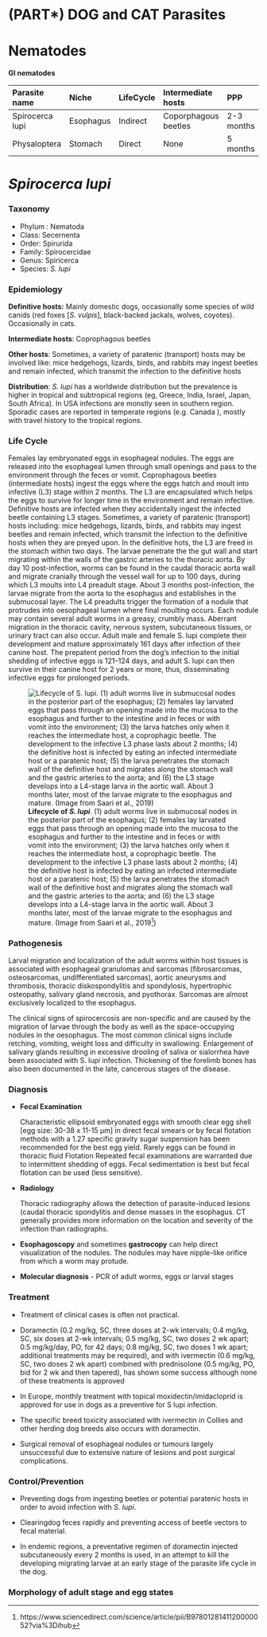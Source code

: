 # (PART\*) DOG and CAT Parasites {-}

# Nematodes {-}

**GI nematodes**

Parasite name         Niche            LifeCycle     Intermediate hosts       PPP
----------------      -------------    ----------    ---------------------    --------------
Spirocerca lupi       Esophagus        Indirect      Coporphagous beetles     2-3 months
Physaloptera          Stomach          Direct        None                     5 months




# *Spirocerca lupi*


### Taxonomy {-}

* Phylum : Nematoda
* Class: Secernenta
* Order: Spirurida
* Family: Spirocercidae
* Genus: Spiricerca
* Species: _S. lupi_


### Epidemiology {-}

**Definitive hosts:** Mainly domestic dogs, occasionally some species of wild canids (red foxes [_S. vulpis_], black-backed jackals, wolves, coyotes). Occasionally in cats.

**Intermediate hosts**: Coprophagous beetles

**Other hosts**: Sometimes, a variety of paratenic (transport) hosts may be involved like: mice hedgehogs, lizards, birds, and rabbits may ingest beetles and remain infected, which transmit the infection to the definitive hosts

**Distribution**: _S. lupi_ has a worldwide distribution but the prevalence is higher in  tropical and subtropical regions (eg, Greece, India, Israel, Japan, South Africa). In USA infections are monstly seen in southern region. Sporadic cases are reported in temperate regions (e.g. Canada ), mostly with travel history to the tropical regions.


### Life Cycle {-}

Females lay embryonated eggs in esophageal nodules. The eggs are released into the esophageal lumen through small openings and pass to the environment through the feces or vomit. Coprophagous beetles (intermediate hosts) ingest the eggs where the eggs hatch and moult into infective (L3) stage within 2 months. The L3 are encapsulated which helps the eggs to survive for longer time in the environment and remain infective. Definitive hosts are infected when they accidentally ingest the infected beetle containing L3 stages. Sometimes, a variety of paratenic (transport) hosts including: mice hedgehogs, lizards, birds, and rabbits may ingest beetles and remain infected, which transmit the infection to the definitive hosts when they are preyed upon. In the definitive hots, the L3 are freed in the stomach within two days. The larvae penetrate the the gut wall and start migrating within the walls of the gastric arteries to the thoracic aorta. By day 10 post-infection, worms can be found in the caudal thoracic aorta wall and migrate cranially through the vessel wall for up to 100 days, during which L3 moults into L4 preadult stage. About 3 months post-infection, the larvae migrate from the aorta to the esophagus and establishes in the submucosal layer. The L4 preadults trigger the formation of a nodule that protrudes into oesophageal lumen where final moulting occurs. Each nodule may contain several adult worms in a greasy, crumbly mass. Aberrant migration in the thoracic cavity, nervous system, subcutaneous tissues, or urinary tract can also occur. Adult male and female S. lupi complete their development and mature approximately 161 days after infection of their canine host. The prepatent period from the dog’s infection to the initial shedding of infective eggs is 121–124 days, and adult S. lupi can then survive in their canine host for 2 years or more, thus, disseminating infective eggs for prolonged periods.

![**Lifecycle of _S. lupi_**. (1) adult worms live in submucosal nodes in the posterior part of the esophagus; (2) females lay larvated eggs that pass through an opening made into the mucosa to the esophagus and further to the intestine and in feces or with vomit into the environment; (3) the larva hatches only when it reaches the intermediate host, a coprophagic beetle. The development to the infective L3 phase lasts about 2 months; (4) the definitive host is infected by eating an infected intermediate host or a paratenic host; (5) the larva penetrates the stomach wall of the definitive host and migrates along the stomach wall and the gastric arteries to the aorta; and (6) the L3 stage develops into a L4-stage larva in the aortic wall. About 3 months later, most of the larvae migrate to the esophagus and mature. (Image from Saari et al., 2019[^2])](images/s.lupi.lifecycle.jpg)


### Pathogenesis {-}

Larval migration and localization of the adult worms within host tissues is associated with esophageal granulomas and sarcomas (fibrosarcomas, osteosarcomas, undifferentiated sarcomas), aortic aneurysms and thrombosis, thoracic diskospondylitis and spondylosis, hypertrophic osteopathy, salivary gland necrosis, and pyothorax. Sarcomas are almost exclusively localized to the esophagus.

The clinical signs of spirocercosis are non-specific and are caused by the migration of larvae through the body as well as the space-occupying nodules in the oesophagus. The most common clinical signs include retching, vomiting, weight loss and difficulty in swallowing. Enlargement of salivary glands resulting in excessive drooling of saliva or sialorrhea have been associated with S. lupi infection. Thickening of the forelimb bones has also been documented in the late, cancerous stages of the disease.

### Diagnosis {-}

- __Fecal Examination__

  Characteristic ellipsoid embryonated eggs with smooth clear egg shell [egg size: 30-38 x 11-15 µm] in direct fecal smears or by fecal flotation methods with a 1.27 specific gravity sugar suspension has been recommended for the best egg yield. Rarely eggs can be found in thoracic fluid Flotation Repeated fecal examinations are warranted due to intermittent shedding of eggs. Fecal sedimentation is best but fecal flotation can be used (less sensitive).

- __Radiology__

  Thoracic radiography allows the detection of parasite-induced lesions (caudal thoracic spondylitis and dense masses in the esophagus. CT generally provides more information on the location   and severity of the infection than radiographs.

- __Esophagoscopy__ and sometimes __gastrocopy__ can help direct visualization of the nodules. The nodules may have nipple-like orifice from which a worm may protude.

- __Molecular diagnosis__ - PCR of adult worms, eggs or larval stages

### Treatment {-}

* Treatment of clinical cases is often not practical.

* Doramectin (0.2 mg/kg, SC, three doses at 2-wk intervals; 0.4 mg/kg, SC, six doses at 2-wk intervals; 0.5 mg/kg, SC, two doses 2 wk apart; 0.5 mg/kg/day, PO, for 42 days; 0.8 mg/kg, SC, two doses 1 wk apart; additional treatments may be required), and with ivermectin (0.6 mg/kg, SC, two doses 2 wk apart) combined with prednisolone (0.5 mg/kg, PO, bid for 2 wk and then tapered), has shown some success although none of these treatments is approved

* In Europe, monthly treatment with topical moxidectin/imidacloprid is approved for use in dogs as a preventive for S lupi infection.

* The specific breed toxicity associated with ivermectin in Collies and other herding dog breeds also occurs with doramectin.

* Surgical removal of esophageal nodules or tumours largely unsuccessful due to extensive nature of lesions and post surgical complications.

### Control/Prevention {-}

* Preventing dogs from ingesting beetles or potential paratenic hosts in order to avoid infection with *S. lupi*.

* Clearingdog feces rapidly and preventing access of beetle vectors to fecal material.

* In endemic regions, a preventative regimen of doramectin injected subcutaneously every 2 months is used, in an attempt to kill the developing migrating larvae at an early stage of the parasite life cycle in the dog.


[^2]: https://www.sciencedirect.com/science/article/pii/B9780128141120000052?via%3Dihub


### Morphology of adult stage and egg states {-}
